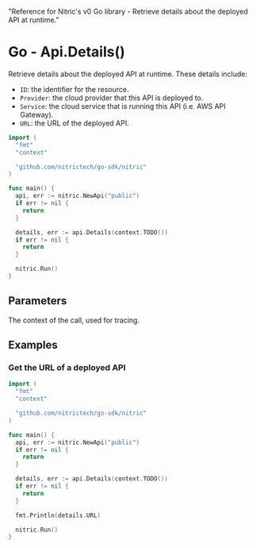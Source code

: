   "Reference for Nitric's v0 Go library - Retrieve details about the deployed API at runtime."

# Go - Api.Details()

Retrieve details about the deployed API at runtime. These details include:

- `ID`: the identifier for the resource.
- `Provider`: the cloud provider that this API is deployed to.
- `Service`: the cloud service that is running this API (i.e. AWS API Gateway).
- `URL`: the URL of the deployed API.

```go
import (
  "fmt"
  "context"

  "github.com/nitrictech/go-sdk/nitric"
)

func main() {
  api, err := nitric.NewApi("public")
  if err != nil {
    return
  }

  details, err := api.Details(context.TODO())
  if err != nil {
    return
  }

  nitric.Run()
}
```

## Parameters

<Properties>
  <Property name="ctx" required type="context">
    The context of the call, used for tracing.
  </Property>
</Properties>

## Examples

### Get the URL of a deployed API

```go
import (
  "fmt"
  "context"

  "github.com/nitrictech/go-sdk/nitric"
)

func main() {
  api, err := nitric.NewApi("public")
  if err != nil {
    return
  }

  details, err := api.Details(context.TODO())
  if err != nil {
    return
  }

  fmt.Println(details.URL)

  nitric.Run()
}
```
